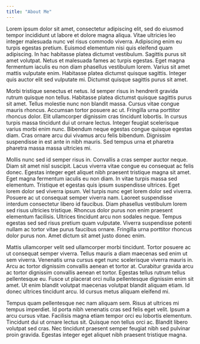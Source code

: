 ```yaml
---
title: "About Me"
---
```



Lorem ipsum dolor sit amet, consectetur adipiscing elit, sed do eiusmod
tempor incididunt ut labore et dolore magna aliqua. Vitae ultricies leo
integer malesuada nunc vel risus commodo viverra. Adipiscing enim eu turpis
egestas pretium. Euismod elementum nisi quis eleifend quam adipiscing. In
hac habitasse platea dictumst vestibulum. Sagittis purus sit amet volutpat.
Netus et malesuada fames ac turpis egestas. Eget magna fermentum iaculis eu
non diam phasellus vestibulum lorem. Varius sit amet mattis vulputate enim.
Habitasse platea dictumst quisque sagittis. Integer quis auctor elit sed
vulputate mi. Dictumst quisque sagittis purus sit amet.

Morbi tristique senectus et netus. Id semper risus in hendrerit gravida
rutrum quisque non tellus. Habitasse platea dictumst quisque sagittis purus
sit amet. Tellus molestie nunc non blandit massa. Cursus vitae congue mauris
rhoncus. Accumsan tortor posuere ac ut. Fringilla urna porttitor rhoncus
dolor. Elit ullamcorper dignissim cras tincidunt lobortis. In cursus turpis
massa tincidunt dui ut ornare lectus. Integer feugiat scelerisque varius
morbi enim nunc. Bibendum neque egestas congue quisque egestas diam. Cras
ornare arcu dui vivamus arcu felis bibendum. Dignissim suspendisse in est
ante in nibh mauris. Sed tempus urna et pharetra pharetra massa massa
ultricies mi.

Mollis nunc sed id semper risus in. Convallis a cras semper auctor neque.
Diam sit amet nisl suscipit. Lacus viverra vitae congue eu consequat ac
felis donec. Egestas integer eget aliquet nibh praesent tristique magna sit
amet. Eget magna fermentum iaculis eu non diam. In vitae turpis massa sed
elementum. Tristique et egestas quis ipsum suspendisse ultrices. Eget lorem
dolor sed viverra ipsum. Vel turpis nunc eget lorem dolor sed viverra.
Posuere ac ut consequat semper viverra nam. Laoreet suspendisse interdum
consectetur libero id faucibus. Diam phasellus vestibulum lorem sed risus
ultricies tristique. Rhoncus dolor purus non enim praesent elementum
facilisis. Ultrices tincidunt arcu non sodales neque. Tempus egestas sed sed
risus pretium quam vulputate. Viverra suspendisse potenti nullam ac tortor
vitae purus faucibus ornare. Fringilla urna porttitor rhoncus dolor purus
non. Amet dictum sit amet justo donec enim.

Mattis ullamcorper velit sed ullamcorper morbi tincidunt. Tortor posuere ac
ut consequat semper viverra. Tellus mauris a diam maecenas sed enim ut sem
viverra. Venenatis urna cursus eget nunc scelerisque viverra mauris in. Arcu
ac tortor dignissim convallis aenean et tortor at. Curabitur gravida arcu ac
tortor dignissim convallis aenean et tortor. Egestas tellus rutrum tellus
pellentesque eu. Fusce ut placerat orci nulla pellentesque dignissim enim
sit amet. Ut enim blandit volutpat maecenas volutpat blandit aliquam etiam.
Id donec ultrices tincidunt arcu. Id cursus metus aliquam eleifend mi.

Tempus quam pellentesque nec nam aliquam sem. Risus at ultrices mi tempus
imperdiet. Id porta nibh venenatis cras sed felis eget velit. Ipsum a arcu
cursus vitae. Facilisis magna etiam tempor orci eu lobortis elementum.
Tincidunt dui ut ornare lectus sit. Quisque non tellus orci ac. Blandit
libero volutpat sed cras. Nec tincidunt praesent semper feugiat nibh sed
pulvinar proin gravida. Egestas integer eget aliquet nibh praesent tristique
magna.
